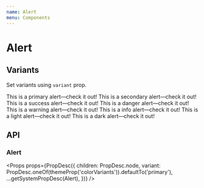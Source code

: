 ```yaml
---
name: Alert
menu: Components
---
```



# Alert

## Variants

Set variants using `variant` prop.

<Playground>
  <Alert variant="primary">This is a primary alert—check it out!</Alert>
  <Alert variant="secondary">This is a secondary alert—check it out!</Alert>
  <Alert variant="success">This is a success alert—check it out!</Alert>
  <Alert variant="danger">This is a danger alert—check it out!</Alert>
  <Alert variant="warning">This is a warning alert—check it out!</Alert>
  <Alert variant="info">This is a info alert—check it out!</Alert>
  <Alert variant="light">This is a light alert—check it out!</Alert>
  <Alert variant="dark">This is a dark alert—check it out!</Alert>
</Playground>

## API

### Alert

<Props
  props={PropDesc({
    children: PropDesc.node,
    variant: PropDesc.oneOf(themeProp('colorVariants')).defaultTo('primary'),
    ...getSystemPropDesc(Alert),
  })}
/>
